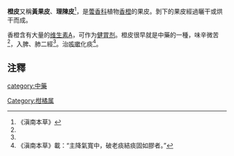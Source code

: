 {{medical}}
'''橙皮'''又稱'''黃果皮'''、'''理陳皮'''<ref name="#1">《滇南本草》</ref>，是[[蕓香科|蕓香科]]植物[[香橙|香橙]]的果皮。剝下的果皮經過曬干或烘干而成。

香橙含有大量的[[维生素A|维生素A]]，可作为[[健胃剂|健胃剂]]。橙皮很早就是中藥的一種，味辛微苦<ref name="#1"/>，入脾、肺二經<ref name="#1"/>。治[[咳嗽|咳嗽]]化痰<ref>《滇南本草》載：“主降氣寬中，破老痰結痰固如膠者。”</ref>。

== 注釋 ==
{{reflist}}
[[category:中藥|category:中藥]]
[[Category:柑橘属|Category:柑橘属]]